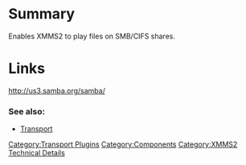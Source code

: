 {{ComponentHeader}}

=Summary=
Enables XMMS2 to play files on SMB/CIFS shares.

=Links=
http://us3.samba.org/samba/

===See also:===
* [[Component:Transport | Transport]]

[[Category:Transport Plugins]]
[[Category:Components]]
[[Category:XMMS2 Technical Details]]